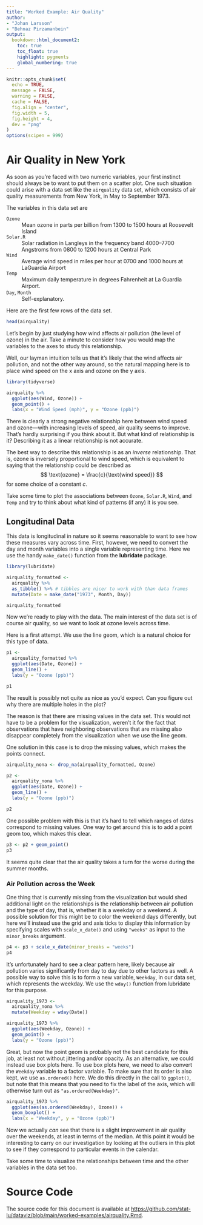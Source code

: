 ```yaml
---
title: "Worked Example: Air Quality"
author: 
- "Johan Larsson"
- "Behnaz Pirzamanbein"
output:
  bookdown::html_document2:
    toc: true
    toc_float: true
    highlight: pygments
    global_numbering: true
---
```


```r
knitr::opts_chunk$set(
  echo = TRUE,
  message = FALSE,
  warning = FALSE,
  cache = FALSE,
  fig.align = "center",
  fig.width = 5,
  fig.height = 4,
  dev = "png"
)
options(scipen = 999)
```

# Air Quality in New York

As soon as you're faced with two numeric variables, your first instinct should
always be to want to put them on a scatter plot. One such situation could arise
with a data set like the `airquality` data set, which consists of
air quality measurements from New York, in May to September 1973.

The variables in this data set are

`Ozone`
: Mean ozone in parts per billion from 1300 to 1500 hours at Roosevelt Island

`Solar.R`
: Solar radiation in Langleys in the frequency band 4000–7700 Angstroms from
  0800 to 1200 hours at Central Park

`Wind`
: Average wind speed in miles per hour at 0700 and 1000 hours at LaGuardia
  Airport

`Temp`
: Maximum daily temperature in degrees Fahrenheit at La Guardia Airport.

`Day`, `Month`
: Self-explanatory.

Here are the first few rows of the data set.

```r
head(airquality)
```

Let's begin by just studying how wind affects air pollution (the level of ozone)
in the air. Take a minute to consider how you would map the variables to the
axes to study this relationship.

Well, our layman intuition tells us that it's likely that the wind affects air
pollution, and not the other way around, so the natural mapping here is
to place wind speed on the x axis and ozone on the y axis.

```r
library(tidyverse)

airquality %>%
  ggplot(aes(Wind, Ozone)) +
  geom_point() +
  labs(x = "Wind Speed (mph)", y = "Ozone (ppb)")
```

There is clearly a strong negative relationship here between wind speed and
ozone---with increasing levels of speed, air quality seems to improve. That's
hardly surprising if you think about it. But what kind of relationship is it?
Describing it as a linear relationship is not accurate.

The best way to describe this relationship is as an *inverse* relationship. That
is, ozone is inversely proportional to wind speed, which is equivalent to
saying that the relationship could be described as
$$
\text{ozone} = \frac{c}{\text{wind speed}}
$$
for some choice of a constant $c$.

Take some time to plot the associations between `Ozone`, `Solar.R`, `Wind`,
and `Temp` and try to think about what kind of patterns (if any) it is you
see.

## Longitudinal Data

This data is longitudinal in nature so it seems reasonable to want to
see how these measures vary across time. First, however, we need to
convert the day and month variables into a single variable representing time.
Here we use the handy `make_date()` function from the **lubridate** package.

```r
library(lubridate)

airquality_formatted <-
  airquality %>%
  as_tibble() %>% # tibbles are nicer to work with than data frames
  mutate(Date = make_date("1973", Month, Day))

airquality_formatted
```

Now we're ready to play with the data. The main interest of the data set is
of course air quality, so we want to look at ozone levels across time.

Here is a first attempt. We use the line geom, which is a natural choice
for this type of data.

```r
p1 <-
  airquality_formatted %>%
  ggplot(aes(Date, Ozone)) +
  geom_line() +
  labs(y = "Ozone (ppb)")

p1
```

The result is possibly not quite as nice as you'd expect. Can you figure out
why there are multiple holes in the plot?

The reason is that there are missing values in the data set. This would not
have to be a problem for the visualization, weren't it for the fact that
observations that have neighboring observations that are missing also disappear
completely from the visualization when we use the line geom.

One solution in this case is to drop the missing values, which makes the
points connect.

```r
airquality_nona <- drop_na(airquality_formatted, Ozone)

p2 <-
  airquality_nona %>%
  ggplot(aes(Date, Ozone)) +
  geom_line() + 
  labs(y = "Ozone (ppb)")

p2
```

One possible problem with this is that it's hard to tell which ranges of dates
correspond to missing values. One way to get around this is to add a point
geom too, which makes this clear.

```r
p3 <- p2 + geom_point()
p3
```

It seems quite clear that the air quality takes a turn for the worse during the
summer months.

### Air Pollution across the Week

One thing that is currently missing from the visualization but would shed
additional light on the relationships is the relationship between air pollution
and the type of day, that is, whether it is a weekday or a weekend. A possible
solution for this might be to color the weekend days differently, but here
we'll instead use the grid and axis ticks to display this information by
specifying scales with `scale_x_date()` and using `"weeks"` as input to the
`minor_breaks` argument.

```r
p4 <- p3 + scale_x_date(minor_breaks = "weeks")
p4
```

It's unfortunately hard to see a clear pattern here, likely because
air pollution varies significantly from day to day due to other factors as well.
A possible way to solve this is to form a new variable, `Weekday`, in our
data set, which represents the weekday. We use the `wday()` function
from lubridate for this purpose.

```r
airquality_1973 <-
  airquality_nona %>%
  mutate(Weekday = wday(Date))

airquality_1973 %>%
  ggplot(aes(Weekday, Ozone)) +
  geom_point() + 
  labs(y = "Ozone (ppb)")
```

Great, but now the point geom is probably not the best candidate for this job,
at least not without jittering and/or opacity. As an alternative, we could
instead use box plots here. To use box plots here, we need to also convert the
`Weekday` variable to a factor variable. To make sure that its order is also
kept, we use `as.ordered()` here. We do this directly in the call to
`ggplot()`, but note that this means that you need to fix the label of the
axis, which will otherwise turn out as `"as.ordered(Weekday)"`.

```r
airquality_1973 %>%
  ggplot(aes(as.ordered(Weekday), Ozone)) +
  geom_boxplot() +
  labs(x = "Weekday", y = "Ozone (ppb)")
```

Now we actually *can* see that there is a slight improvement in air quality over
the weekends, at least in terms of the median. At this point it would be 
interesting to carry on our investigation by looking at the outliers in this
plot to see if they correspond to particular events in the calendar.

Take some time to visualize the relationships between time and the other
variables in the data set too.

# Source Code

The source code for this document is available at
<https://github.com/stat-lu/dataviz/blob/main/worked-examples/airquality.Rmd>.

